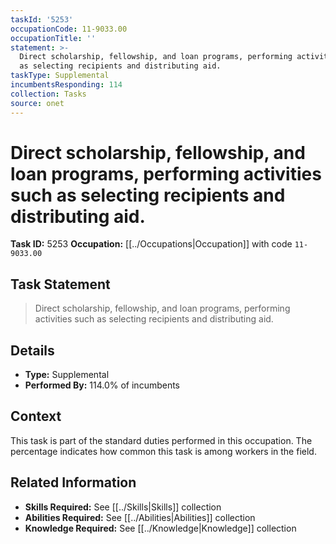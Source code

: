 ```yaml
---
taskId: '5253'
occupationCode: 11-9033.00
occupationTitle: ''
statement: >-
  Direct scholarship, fellowship, and loan programs, performing activities such
  as selecting recipients and distributing aid.
taskType: Supplemental
incumbentsResponding: 114
collection: Tasks
source: onet
---
```

# Direct scholarship, fellowship, and loan programs, performing activities such as selecting recipients and distributing aid.

**Task ID:** 5253
**Occupation:** [[../Occupations|Occupation]] with code `11-9033.00`

## Task Statement

> Direct scholarship, fellowship, and loan programs, performing activities such as selecting recipients and distributing aid.

## Details

- **Type:** Supplemental
- **Performed By:** 114.0% of incumbents

## Context

This task is part of the standard duties performed in this occupation. The percentage indicates how common this task is among workers in the field.

## Related Information

- **Skills Required:** See [[../Skills|Skills]] collection
- **Abilities Required:** See [[../Abilities|Abilities]] collection
- **Knowledge Required:** See [[../Knowledge|Knowledge]] collection
